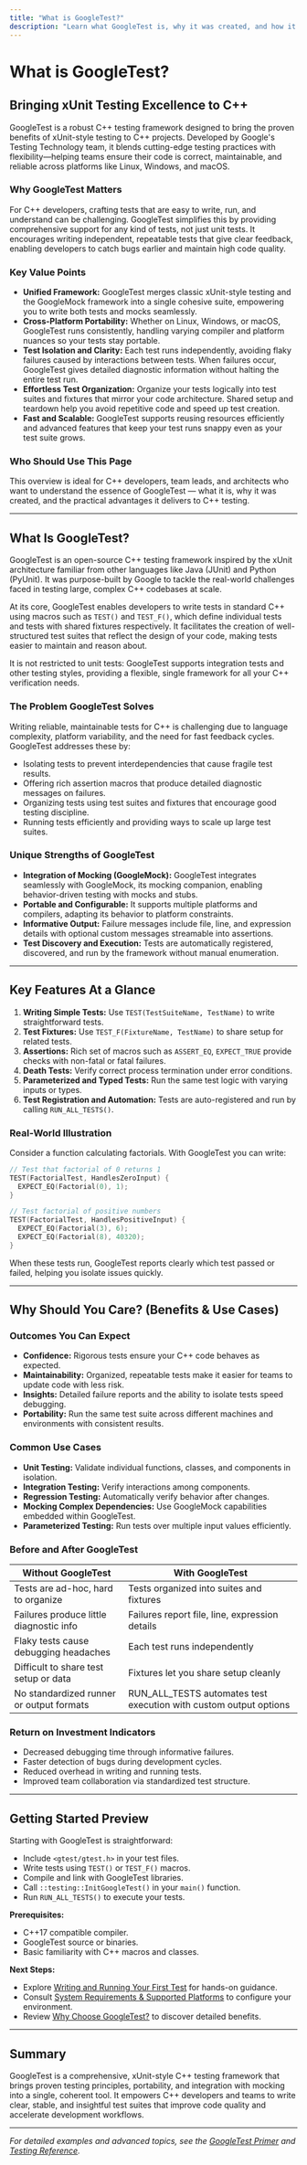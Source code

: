 ```yaml
---
title: "What is GoogleTest?"
description: "Learn what GoogleTest is, why it was created, and how it brings xUnit testing best practices to C++. This page highlights GoogleTest's role as a merged suite (including GoogleMock), its industry adoption, and the problems it solves for C++ teams of all sizes."
---
```


# What is GoogleTest?

## Bringing xUnit Testing Excellence to C++

GoogleTest is a robust C++ testing framework designed to bring the proven benefits of xUnit-style testing to C++ projects. Developed by Google's Testing Technology team, it blends cutting-edge testing practices with flexibility—helping teams ensure their code is correct, maintainable, and reliable across platforms like Linux, Windows, and macOS.

### Why GoogleTest Matters

For C++ developers, crafting tests that are easy to write, run, and understand can be challenging. GoogleTest simplifies this by providing comprehensive support for any kind of tests, not just unit tests. It encourages writing independent, repeatable tests that give clear feedback, enabling developers to catch bugs earlier and maintain high code quality.

### Key Value Points

- **Unified Framework:** GoogleTest merges classic xUnit-style testing and the GoogleMock framework into a single cohesive suite, empowering you to write both tests and mocks seamlessly.
- **Cross-Platform Portability:** Whether on Linux, Windows, or macOS, GoogleTest runs consistently, handling varying compiler and platform nuances so your tests stay portable.
- **Test Isolation and Clarity:** Each test runs independently, avoiding flaky failures caused by interactions between tests. When failures occur, GoogleTest gives detailed diagnostic information without halting the entire test run.
- **Effortless Test Organization:** Organize your tests logically into test suites and fixtures that mirror your code architecture. Shared setup and teardown help you avoid repetitive code and speed up test creation.
- **Fast and Scalable:** GoogleTest supports reusing resources efficiently and advanced features that keep your test runs snappy even as your test suite grows.

### Who Should Use This Page

This overview is ideal for C++ developers, team leads, and architects who want to understand the essence of GoogleTest — what it is, why it was created, and the practical advantages it delivers to C++ testing.

---

## What Is GoogleTest?

GoogleTest is an open-source C++ testing framework inspired by the xUnit architecture familiar from other languages like Java (JUnit) and Python (PyUnit). It was purpose-built by Google to tackle the real-world challenges faced in testing large, complex C++ codebases at scale.

At its core, GoogleTest enables developers to write tests in standard C++ using macros such as `TEST()` and `TEST_F()`, which define individual tests and tests with shared fixtures respectively. It facilitates the creation of well-structured test suites that reflect the design of your code, making tests easier to maintain and reason about.

It is not restricted to unit tests: GoogleTest supports integration tests and other testing styles, providing a flexible, single framework for all your C++ verification needs.

### The Problem GoogleTest Solves

Writing reliable, maintainable tests for C++ is challenging due to language complexity, platform variability, and the need for fast feedback cycles. GoogleTest addresses these by:

- Isolating tests to prevent interdependencies that cause fragile test results.
- Offering rich assertion macros that produce detailed diagnostic messages on failures.
- Organizing tests using test suites and fixtures that encourage good testing discipline.
- Running tests efficiently and providing ways to scale up large test suites.

### Unique Strengths of GoogleTest

- **Integration of Mocking (GoogleMock):** GoogleTest integrates seamlessly with GoogleMock, its mocking companion, enabling behavior-driven testing with mocks and stubs.
- **Portable and Configurable:** It supports multiple platforms and compilers, adapting its behavior to platform constraints.
- **Informative Output:** Failure messages include file, line, and expression details with optional custom messages streamable into assertions.
- **Test Discovery and Execution:** Tests are automatically registered, discovered, and run by the framework without manual enumeration.

---

## Key Features At a Glance

1. **Writing Simple Tests:** Use `TEST(TestSuiteName, TestName)` to write straightforward tests.
2. **Test Fixtures:** Use `TEST_F(FixtureName, TestName)` to share setup for related tests.
3. **Assertions:** Rich set of macros such as `ASSERT_EQ`, `EXPECT_TRUE` provide checks with non-fatal or fatal failures.
4. **Death Tests:** Verify correct process termination under error conditions.
5. **Parameterized and Typed Tests:** Run the same test logic with varying inputs or types.
6. **Test Registration and Automation:** Tests are auto-registered and run by calling `RUN_ALL_TESTS()`.

### Real-World Illustration

Consider a function calculating factorials. With GoogleTest you can write:

```c++
// Test that factorial of 0 returns 1
TEST(FactorialTest, HandlesZeroInput) {
  EXPECT_EQ(Factorial(0), 1);
}

// Test factorial of positive numbers
TEST(FactorialTest, HandlesPositiveInput) {
  EXPECT_EQ(Factorial(3), 6);
  EXPECT_EQ(Factorial(8), 40320);
}
```

When these tests run, GoogleTest reports clearly which test passed or failed, helping you isolate issues quickly.

---

## Why Should You Care? (Benefits & Use Cases)

### Outcomes You Can Expect

- **Confidence:** Rigorous tests ensure your C++ code behaves as expected.
- **Maintainability:** Organized, repeatable tests make it easier for teams to update code with less risk.
- **Insights:** Detailed failure reports and the ability to isolate tests speed debugging.
- **Portability:** Run the same test suite across different machines and environments with consistent results.

### Common Use Cases

- **Unit Testing:** Validate individual functions, classes, and components in isolation.
- **Integration Testing:** Verify interactions among components.
- **Regression Testing:** Automatically verify behavior after changes.
- **Mocking Complex Dependencies:** Use GoogleMock capabilities embedded within GoogleTest.
- **Parameterized Testing:** Run tests over multiple input values efficiently.

### Before and After GoogleTest

| Without GoogleTest                          | With GoogleTest                           |
| ------------------------------------------ | ----------------------------------------- |
| Tests are ad-hoc, hard to organize          | Tests organized into suites and fixtures  |
| Failures produce little diagnostic info     | Failures report file, line, expression details |
| Flaky tests cause debugging headaches       | Each test runs independently                |
| Difficult to share test setup or data       | Fixtures let you share setup cleanly      |
| No standardized runner or output formats     | RUN_ALL_TESTS automates test execution with custom output options |

### Return on Investment Indicators

- Decreased debugging time through informative failures.
- Faster detection of bugs during development cycles.
- Reduced overhead in writing and running tests.
- Improved team collaboration via standardized test structure.

---

## Getting Started Preview

Starting with GoogleTest is straightforward:

- Include `<gtest/gtest.h>` in your test files.
- Write tests using `TEST()` or `TEST_F()` macros.
- Compile and link with GoogleTest libraries.
- Call `::testing::InitGoogleTest()` in your `main()` function.
- Run `RUN_ALL_TESTS()` to execute your tests.

**Prerequisites:**

- C++17 compatible compiler.
- GoogleTest source or binaries.
- Basic familiarity with C++ macros and classes.

**Next Steps:**

- Explore [Writing and Running Your First Test](../getting-started/quickstart-usage/writing-first-test.md) for hands-on guidance.
- Consult [System Requirements & Supported Platforms](../getting-started/prerequisites-installation/system-requirements.md) to configure your environment.
- Review [Why Choose GoogleTest?](./value_proposition.md) to discover detailed benefits.

---

## Summary

GoogleTest is a comprehensive, xUnit-style C++ testing framework that brings proven testing principles, portability, and integration with mocking into a single, coherent tool. It empowers C++ developers and teams to write clear, stable, and insightful test suites that improve code quality and accelerate development workflows.

---

_For detailed examples and advanced topics, see the [GoogleTest Primer](../primer.md) and [Testing Reference](../reference/testing.md)._